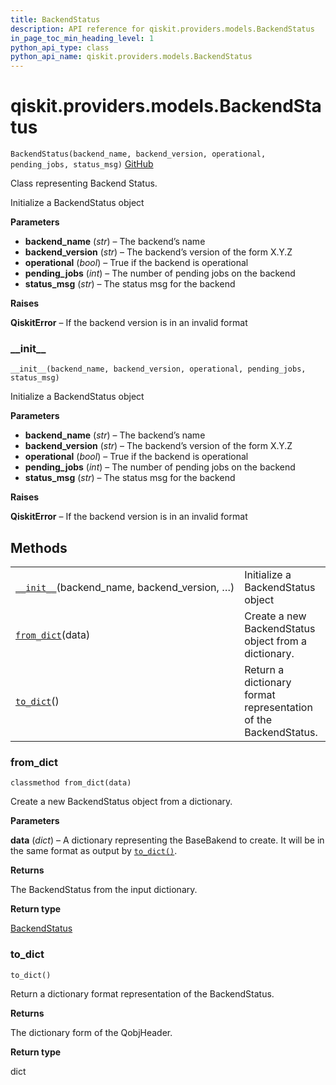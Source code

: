 ```yaml
---
title: BackendStatus
description: API reference for qiskit.providers.models.BackendStatus
in_page_toc_min_heading_level: 1
python_api_type: class
python_api_name: qiskit.providers.models.BackendStatus
---
```


<span id="qiskit-providers-models-backendstatus" />

# qiskit.providers.models.BackendStatus

<span id="qiskit.providers.models.BackendStatus" />

`BackendStatus(backend_name, backend_version, operational, pending_jobs, status_msg)` [GitHub](https://github.com/qiskit/qiskit/tree/stable/0.16/qiskit/providers/models/backendstatus.py "view source code")

Class representing Backend Status.

Initialize a BackendStatus object

**Parameters**

*   **backend\_name** (*str*) – The backend’s name
*   **backend\_version** (*str*) – The backend’s version of the form X.Y.Z
*   **operational** (*bool*) – True if the backend is operational
*   **pending\_jobs** (*int*) – The number of pending jobs on the backend
*   **status\_msg** (*str*) – The status msg for the backend

**Raises**

**QiskitError** – If the backend version is in an invalid format

### \_\_init\_\_

<span id="qiskit.providers.models.BackendStatus.__init__" />

`__init__(backend_name, backend_version, operational, pending_jobs, status_msg)`

Initialize a BackendStatus object

**Parameters**

*   **backend\_name** (*str*) – The backend’s name
*   **backend\_version** (*str*) – The backend’s version of the form X.Y.Z
*   **operational** (*bool*) – True if the backend is operational
*   **pending\_jobs** (*int*) – The number of pending jobs on the backend
*   **status\_msg** (*str*) – The status msg for the backend

**Raises**

**QiskitError** – If the backend version is in an invalid format

## Methods

|                                                                                                                                                    |                                                                 |
| -------------------------------------------------------------------------------------------------------------------------------------------------- | --------------------------------------------------------------- |
| [`__init__`](#qiskit.providers.models.BackendStatus.__init__ "qiskit.providers.models.BackendStatus.__init__")(backend\_name, backend\_version, …) | Initialize a BackendStatus object                               |
| [`from_dict`](#qiskit.providers.models.BackendStatus.from_dict "qiskit.providers.models.BackendStatus.from_dict")(data)                            | Create a new BackendStatus object from a dictionary.            |
| [`to_dict`](#qiskit.providers.models.BackendStatus.to_dict "qiskit.providers.models.BackendStatus.to_dict")()                                      | Return a dictionary format representation of the BackendStatus. |

### from\_dict

<span id="qiskit.providers.models.BackendStatus.from_dict" />

`classmethod from_dict(data)`

Create a new BackendStatus object from a dictionary.

**Parameters**

**data** (*dict*) – A dictionary representing the BaseBakend to create. It will be in the same format as output by [`to_dict()`](#qiskit.providers.models.BackendStatus.to_dict "qiskit.providers.models.BackendStatus.to_dict").

**Returns**

The BackendStatus from the input dictionary.

**Return type**

[BackendStatus](#qiskit.providers.models.BackendStatus "qiskit.providers.models.BackendStatus")

### to\_dict

<span id="qiskit.providers.models.BackendStatus.to_dict" />

`to_dict()`

Return a dictionary format representation of the BackendStatus.

**Returns**

The dictionary form of the QobjHeader.

**Return type**

dict

